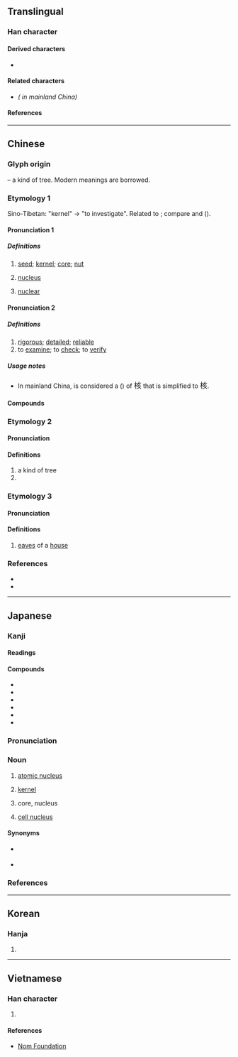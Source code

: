 {{also|覈}}
{{character info/new}}
==Translingual==

===Han character===
{{Han char|rn=75|rad=木|as=06|sn=10|four=40982|canj=DYVO|ids=⿰木亥}}

====Derived characters====
* {{l|mul|[[𫈺]]}}

====Related characters====
* {{l|mul|[[覈]]}} ''({{w|Variant Chinese character|Variant form}} in mainland China)''

====References====
{{Han ref|kx=0524.040|dkj=14743|dj=0912.070|hdz=21206.040|uh=6838}}

----

==Chinese==

===Glyph origin===
{{Han etym}}
{{Han compound|木|t1=tree|亥|ls=psc|c1=s|c2=p}} – a kind of tree. Modern meanings are borrowed.

===Etymology 1===
Sino-Tibetan: "kernel" -> "to investigate". Related to {{zh-l|骸}}; compare {{cog|bo|tr=rag}} and {{cog|mjw|rak}} ({{zh-ref|Schuessler, 2007}}).

====Pronunciation 1====
{{zh-forms|alt=𣝗}}
{{zh-pron
|m=hé,hú,2nb=colloquial variant,er=y,2er=y
|m-s=he2
|c=wat6,hat6
|c_note=wat6 - seed, kernel; hat6 - ''(physics/chemistry/biology)'' nucleus or nuclear
|h=pfs=fu̍t/het/ha̍k/he̍t
|md=hŏk
|mn=hu̍t/qz:hia̍k/tw,xm,zz:he̍k/tw,xm:ha̍t
|mn_note=ha̍t - vernacular; hia̍k/he̍k/hu̍t - literary
|w=5hheq,5hhueq
|mc=<!--at 𣝗-->
|oc=1,1
|cat=n,a
}}

=====Definitions=====
{{zh-hanzi}}

# [[seed]]; [[kernel]]; [[core]]; [[nut]]
# {{lb|zh|physics|chemistry|biology}} [[nucleus]]
# {{lb|zh|physics}} [[nuclear]]

====Pronunciation 2====
{{zh-forms|alt=覈}}
{{zh-pron
|m=hé
|m-s=he2
|c=hat6
|mc=y
|oc=1,2
|cat=v,a
}}

=====Definitions=====
{{zh-hanzi}}

# [[rigorous]]; [[detailed]]; [[reliable]]
# to [[examine]]; to [[check]]; to [[verify]]

=====Usage notes=====
* In mainland China, {{l|zh|覈}} is considered a {{w|Variant Chinese character|variant form}} ({{zh-l|異體字|tr=-}}) of <big>核</big> that is simplified to <big>核</big>.

====Compounds====
{{zh-der|剋核|卵核|原子核|反核|地下核爆|地下核試|察核|審核|山核桃|杏核兒|果核|查核|核仁|核傘|核備|核准|核分裂|核力|核化學|核半徑|核反應|核反應器|核可|核四|核型|核塵|核子|核子作用|核子分裂|核子力|核子反應|核子戰爭|核子戰略|核子武器|核子燃料|核子能|核子試爆|核子試驗|核子醫學|核子防護|核定|核實|核對|核廢料|核彈頭|核心|核心分子|核心區|核心家庭|核批|核果|核桃|核武器|核汙染|核派|核減|核潛艇|核燃料|核爆|核物理學|核發|核磁共振|核示|核算|核糖核酸|核糖體|核能|核能廢料|核能潛艇|核能發電|核能電廠|核膜|核苷|核苷酸|核蛋白|核融合|核裝置|核覆|核計|核辦|核酸|核銷|核閱|核電|核電廠|核黃疸|核黃素|桃核雕|棗核臉|殽核|煤核|熱核反應|痔核|稽核|簡核|精核|細胞核|結核|結核病|結核菌|統核|經濟核算|綜核|綜核名實|考核|肺結核|腎結核|腸結核|菌核|複核|覆核|賣李鑽核|鑒核|鑒核備查|陰核|雙核都市|非核武區|骨結核|麻核桃|核查|海核|內核|無核}}

===Etymology 2===
{{zh-forms}}

====Pronunciation====
{{zh-pron
|m=gāi
|dial=n
|cat=n
}}

====Definitions====
{{zh-hanzi}}

# a kind of tree
# {{zh-alt-form|荄}}

===Etymology 3===
{{zh-forms}}

====Pronunciation====
{{zh-pron
|m=kài
|dial=n
|cat=n
}}

====Definitions====
{{zh-hanzi}}

# [[eaves]] of a [[house]]

===References===
* {{R:twedu|A01911}}
* {{R:yue:Hanzi}}

{{zh-cat|Intermediate}}

----

==Japanese==

===Kanji===
{{ja-kanji|grade=c|rs=木06}}

====Readings====
{{ja-readings
|goon=ぎゃく
|kanon=かく
|kun=さね-
}}

====Compounds====
* {{ja-r|原%子%核|げん%し%かく|gloss=[[atomic nucleus]]}}
* {{ja-r|細%胞%核|さい%ぼう%かく|gloss=[[cell nucleus]]}}
* {{ja-r|核%実%験|かく%じっ%けん|gloss=[[nuclear]] [[test]]}}
* {{ja-r|核%兵%器|かく%へい%き|gloss=[[nuclear]] [[weapons]]}}
* {{ja-r|尾%状%核|び%じょう%かく|gloss=[[caudate nucleus]]}}
* {{ja-r|扁%桃%核|へん%とう%かく|gloss=[[amygdala]]}}

===Pronunciation===
{{ja-kanjitab|かく|yomi=o}}
{{ja-pron|yomi=kanon|かく|acc=1|acc_ref=DJR|acc2=2|acc2_ref=DJR}}

===Noun===
{{ja-noun|かく}}

# [[atomic nucleus]]
# {{lb|ja|algebra|sort=かく}} [[kernel]]
# {{lb|ja|astronomy|sort=かく}} core, nucleus
# [[cell nucleus]]

====Synonyms====
* {{sense|atomic nucleus}} {{ja-r|原%子%核|げん%し%かく}}
* {{sense|cell nucleus}} {{ja-r|細%胞%核|さい%ぼう%かく}}

===References===
<references/>

----

==Korean==

===Hanja===
{{ko-hanja|hangeul=[[핵]], [[홀]]|eumhun=|rv=haek, hol|mr=haek, hol|y=hayk, hol}}

# {{defn|lang=ko|sort=木06}}

----

==Vietnamese==

===Han character===
{{vi-hantu|rs=木06|[[hạch]], [[cây]], [[cơi]], [[hột]]}}

# {{defn|lang=vi|sort=木06}}

====References====
* [http://nomfoundation.org/common/nom_details.php?codepoint=6838 Nom Foundation]